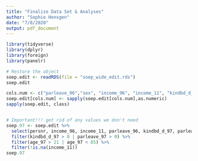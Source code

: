 ```yaml
---
title: "Finalize Data Set & Analyses"
author: "Sophie Hensgen"
date: "7/8/2020"
output: pdf_document
---
```


```r
library(tidyverse)
library(dplyr)
library(foreign)
library(panelr)
```


```r

# Restore the object
soep.edit <- readRDS(file = "soep_wide_edit.rds")
soep.edit

```

```r


cols.num <- c("parleave_96","sex", "income_96", "income_11", "kindbd_d_97", "parleave_97", "parleave_98", "age_97", "region", "education", "parleave_do_97", "parleave_dt_97", "employ_d_97", "workhpw_97", "partner_97", "kinderzahl_97", "kindbd_d_98", "kindbd_d_99")
soep.edit[cols.num] <- sapply(soep.edit[cols.num],as.numeric)
sapply(soep.edit, class)


# Important!!! get rid of any values we don't need
soep.97 <- soep.edit %>%
  select(persnr, income_96, income_11, parleave_96, kindbd_d_97, parleave_97, parleave_98, parleave_99, kindbd_d_98, kindbd_d_99,  sex, age_97, region, education, parleave_do_97, parleave_dt_97, employ_d_97, workhpw_97,  partner_97, kinderzahl_97) %>%
  filter(kindbd_d_97 > 0 | parleave_97 > 0) %>%
  filter(age_97 > 21 | age_97 < 65) %>%
  filter(!is.na(income_11))
soep.97


```

